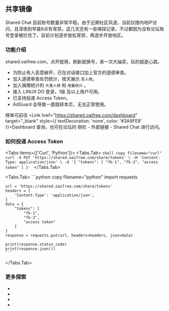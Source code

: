 
## 共享镜像


<Callout type="info">
Shared Chat 目前账号数量非常平稳。由于近期社区风波，当前仅限内地IP访问，且深夜到早晨8点有宵禁。这几天还有一些嗅探记录，不过都因为没有论坛账号登录被拦住了。目前计划逐步放松宵禁，再逐步开放地区。
</Callout>


### 功能介绍
<Link href="https://shared.oaifree.com" target="_blank" style={{ textDecoration: 'none', color: '#3A9FE8' }}>shared.oaifree.com</Link>，点开就用，刷新就换号，来一次大抽奖，玩的就是心跳。

- 为防止有人恶意破坏，已在对话接口加上官方的道德审查。
- 加入道德审查处罚统计，按天展示 `恶人榜`。
- 加入捐赠统计的 `大善人榜` 和 `用量统计` 。
- 接入 LINUX DO 登录，1级 及以上用户可用。
- 已支持投递 Access Token。
- AdGuard 会导致一直跳转本页，无法正常使用。

榜单可前往 <Link href="https://shared.oaifree.com/dashboard" target="_blank" style={{ textDecoration: 'none', color: '#3A9FE8' }}>Dashboard</Link> 查询，也可在论坛的 侧栏 - 外部链接 - Shared Chat 进行访问。

### 如何投递 Access Token

<Tabs items={['Curl', 'Python']}>
  <Tabs.Tab>
    ```shell copy filename="curl"
    curl -X PUT 'https://shared.oaifree.com/share/tokens' \
    -H 'Content-Type: application/json' \
    -d '{
        "tokens": [
            "fk-1",
            "fk-2",
            "access token"
        ]
    }'
    ```
  </Tabs.Tab>

  <Tabs.Tab>
    ```python copy filename="python"
    import requests

    url = 'https://shared.oaifree.com/share/tokens'
    headers = {
        'Content-Type': 'application/json',
    }
    data = {
        "tokens": [
            "fk-1",
            "fk-2",
            "access token"
        ]
    }
    response = requests.put(url, headers=headers, json=data)

    print(response.status_code)
    print(response.json())
    ```
  </Tabs.Tab>
</Tabs>

### 更多探索

- <LinuxdoTopicLink linuxdoTopicId="99924"/>
- <LinuxdoTopicLink linuxdoTopicId="101877"/>
- <LinuxdoTopicLink linuxdoTopicId="101900"/>
- <LinuxdoTopicLink linuxdoTopicId="99289"/>




